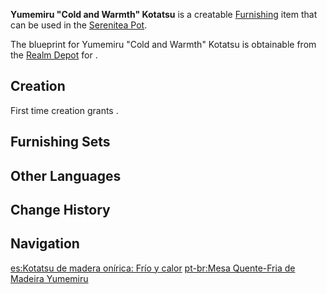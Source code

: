 {{Furnishing Infobox
|id             = 361314
|image          = Item Yumemiru "Cold and Warmth" Kotatsu.png
|category       = Large Furnishing
|subcategory    = Table
|quality        = 4
|adeptal_energy = 90
|load           = 101
|reduced_load   = 76
|description    = This unique table from the [[Inazuma]] region that has a charcoal firepit built in. It is specially useful during winter. Due to its warmth and coziness, it is said that it will "swallow" people up. But after the [[Raiden Shogun]] got rid of the main threat in Inazuma, every winter would be frostbitten and bone-chilling. Therefore, the climate in Inazuma has been relatively mild for hundreds of years, and the kotatsu has not come into use as it was designed. Some families in better conditions would put ice cubes in the box instead to create a cooling atmosphere on hot summer days.
|mention        = Raiden Shogun
|blueprint      = Realm Depot
}}
'''Yumemiru "Cold and Warmth" Kotatsu''' is a creatable [[Furnishing]] item that can be used in the [[Serenitea Pot]].

The blueprint for Yumemiru "Cold and Warmth" Kotatsu is obtainable from the [[Realm Depot]] for {{Item|Realm Currency|24|x=240}}.

==Creation==
First time creation grants {{Item|Trust|24|x=90}}.
{{Recipe
|type = Creation
|time = 16h
|Yumemiru Wood = 6
|Fabric = 6
|Blue Dye = 6
|sort = Yumemiru Wood;Fabric;Blue Dye
}}

==Furnishing Sets==
{{Craft Usage}}

==Other Languages==
{{Other Languages
|en      = Yumemiru "Cold and Warmth" Kotatsu
|zhs     = 梦见木「冷暖一桌」被炉
|zhs_rm  = Mèngjiàn Mù "Lěngnuǎn Yī Zhuō" Bèi Lú
|zht     = 夢見木「冷暖一桌」被爐
|zht_rm  = Mèngjiàn Mù "Lěngnuǎn Yī Zhuō" Bèi Lú
|zh_tl   = 
|ja      = 夢見の「涼温な机」こたつ
|ja_rm   = Yumemiru no "Ryouon-na Tsukue" Kotatsu{{Assumed}}
|ja_tl   = Yumemiru "Cold and Warm Table" Kotatsu
|ko      = 꿈의 나무 「냉난방」 코타츠
|ko_rm   = Kkum-ui Namu "Naengnanbang" Kotacheu
|ko_tl   = Tree of Dream "Cold and Warmth" Kotatsu
|es      = Kotatsu de madera onírica: Frío y calor
|es_tl   = 
|fr      = Kotatsu «&nbsp;Fraîcheur et chaleur&nbsp;» en bois de rêve
|fr_tl   = Kotatsu "Coolness and Warmth" in Dream Wood
|ru      = Котацу из юмэмиру «Тепло и холод»
|ru_tl   = Kotatsu from Yumemiru "Warmth and Cold"
|th      = โต๊ะ Kotatsu "หลากฤดู" ไม้ Yumemiru
|th_rm   = 
|th_tl   = 
|vi      = Kotatsu "Lạnh Lẽo Và Ấm Áp" Gỗ Mơ Mộng
|vi_tl   = {{Lexicon|Yumemiru Wood|vi}} "Cold and Warmth" Kotatsu
|de      = „Kühlender und wärmender“ Kotatsu aus Yumemiru-Holz
|de_tl   = "Cooling and Warming" Kotatsu from Yumemiru Wood
|id      = Kotatsu Kayu Yumemiru: Dingin Tapi Hangat
|id_tl   = Yumemiru Wooden Kotatsu: Cold But Warm
|pt      = Mesa Quente-Fria de Madeira Yumemiru
|pt_tl   = 
|tr      = Yumemiru "Soğuk ve Sıcak" Kotatsu
|tr_tl   = 
|it      = Kotatsu Freddocaldo in legno onirico
|it_tl   = 
}}

==Change History==
{{Change History|2.2}}

==Navigation==
{{Furnishing Navbox|interior}}

[[es:Kotatsu de madera onírica: Frío y calor]]
[[pt-br:Mesa Quente-Fria de Madeira Yumemiru]]